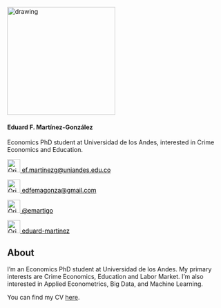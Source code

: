 <p>  </p>
<p>  </p>
<p>  </p>
<p>  </p>

<!------------- Panel de la derecha ------------->
<div class="col-sm-4">

<!-- Foto completa -->
<img src="./images/profile2.png" class="center" alt="drawing" width="250" height="250"/>

#### Eduard F. Martínez-González
Economics PhD student at Universidad de los Andes, interested in Crime Economics and Education.

<!-- Correo -->
<a href="ef.martinezg@uniandes.edu.co" style="color:black;"> <img alt="Qries" src="./images/correo.png" width=30" height="30">  ef.martinezg@uniandes.edu.co</a>
 
<!-- Correo -->
<a href="edfemagonza@gmail.com" style="color:black;"> <img alt="Qries" src="./images/correo.png" width=30" height="30">  edfemagonza@gmail.com</a>
 
<!-- Twitter -->
 <a href="https://twitter.com/emartigo" style="color:black;"> <img alt="Qries" src="./images/twitter.jpg" width=30" height="30">  @emartigo</a> 

<!-- GitHub -->
<a href="https://github.com/eduard-martinez" style="color:black;"> <img alt="Qries" src="./images/github.png" width=30" height="30">  eduard-martinez</a>

</div>


<!------------- Panel de la izquierda ------------->
<div class="col-sm-8">
## About

I’m an Economics PhD student at Universidad de los Andes. My primary interests are Crime Economics, Education and Labor Market. I’m also interested in Applied Econometrics, Big Data, and Machine Learning.

You can find my CV <a href="https://eduard-martinez.github.io/pdf/C_Eduard_F_Martinez_G.pdf">here</a>.

</div> 





